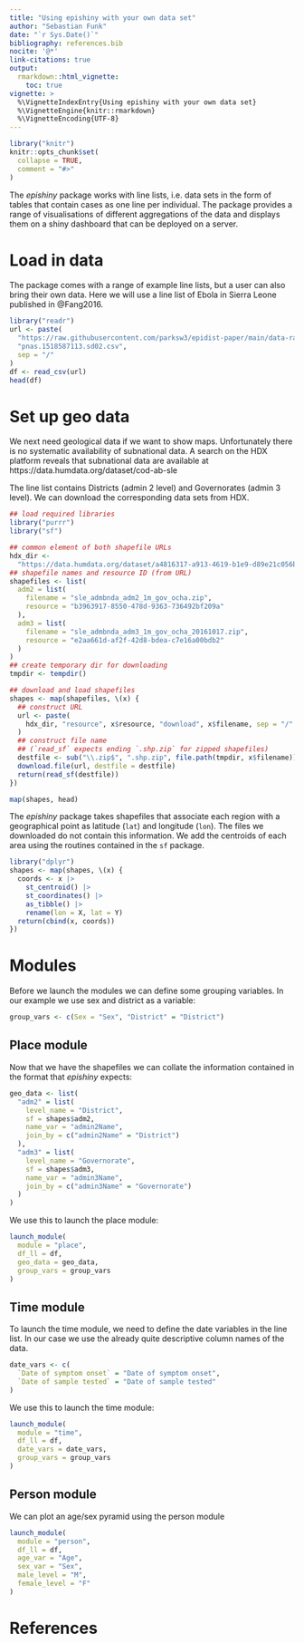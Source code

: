 ```yaml
---
title: "Using epishiny with your own data set"
author: "Sebastian Funk"
date: "`r Sys.Date()`"
bibliography: references.bib
nocite: '@*'
link-citations: true
output:
  rmarkdown::html_vignette:
    toc: true
vignette: >
  %\VignetteIndexEntry{Using epishiny with your own data set}
  %\VignetteEngine{knitr::rmarkdown}
  %\VignetteEncoding{UTF-8}
---
```


```r
library("knitr")
knitr::opts_chunk$set(
  collapse = TRUE,
  comment = "#>"
)
```

The _epishiny_ package works with line lists, i.e. data sets in the form of tables that contain cases as one line per individual.
The package provides a range of visualisations of different aggregations of the data and displays them on a shiny dashboard that can be deployed on a server.

# Load in data

The package comes with a range of example line lists, but a user can also bring their own data.
Here we will use a line list of Ebola in Sierra Leone published in @Fang2016.

```r
library("readr")
url <- paste(
  "https://raw.githubusercontent.com/parksw3/epidist-paper/main/data-raw/",
  "pnas.1518587113.sd02.csv",
  sep = "/"
)
df <- read_csv(url)
head(df)
```

# Set up geo data

We next need geological data if we want to show maps.
Unfortunately there is no systematic availability of subnational data.
A search on the HDX platform reveals that subnational data are available at https://data.humdata.org/dataset/cod-ab-sle

The line list contains Districts (admin 2 level) and Governorates (admin 3 level).
We can download the corresponding data sets from HDX.

```r
## load required libraries
library("purrr")
library("sf")

## common element of both shapefile URLs
hdx_dir <-
  "https://data.humdata.org/dataset/a4816317-a913-4619-b1e9-d89e21c056b4"
## shapefile names and resource ID (from URL)
shapefiles <- list(
  adm2 = list(
    filename = "sle_admbnda_adm2_1m_gov_ocha.zip",
    resource = "b3963917-8550-478d-9363-736492bf209a"
  ),
  adm3 = list(
    filename = "sle_admbnda_adm3_1m_gov_ocha_20161017.zip",
    resource = "e2aa661d-af2f-42d8-bdea-c7e16a00bdb2"
  )
)
## create temporary dir for downloading
tmpdir <- tempdir()

## download and load shapefiles
shapes <- map(shapefiles, \(x) {
  ## construct URL
  url <- paste(
    hdx_dir, "resource", x$resource, "download", x$filename, sep = "/"
  )
  ## construct file name
  ## (`read_sf` expects ending `.shp.zip` for zipped shapefiles)
  destfile <- sub("\\.zip$", ".shp.zip", file.path(tmpdir, x$filename))
  download.file(url, destfile = destfile)
  return(read_sf(destfile))
})

map(shapes, head)
```

The _epishiny_ package takes shapefiles that associate each region with a geographical point as latitude (`lat`)  and longitude (`lon`).
The files we downloaded do not contain this information.
We add the centroids of each area using the routines contained in the `sf` package.

```r
library("dplyr")
shapes <- map(shapes, \(x) {
  coords <- x |>
    st_centroid() |>
    st_coordinates() |>
    as_tibble() |>
    rename(lon = X, lat = Y)
  return(cbind(x, coords))
})
```

# Modules

Before we launch the modules we can define some grouping variables.
In our example we use sex and district as a variable:

```r
group_vars <- c(Sex = "Sex", "District" = "District")
```

## Place module

Now that we have the shapefiles we can collate the information contained in the format that _epishiny_ expects:

```r
geo_data <- list(
  "adm2" = list(
    level_name = "District",
    sf = shapes$adm2,
    name_var = "admin2Name",
    join_by = c("admin2Name" = "District")
  ),
  "adm3" = list(
    level_name = "Governorate",
    sf = shapes$adm3,
    name_var = "admin3Name",
    join_by = c("admin3Name" = "Governorate")
  )
)
```

We use this to launch the place module:

```r
launch_module(
  module = "place",
  df_ll = df,
  geo_data = geo_data,
  group_vars = group_vars
)
```

## Time module

To launch the time module, we need to define the date variables in the line list.
In our case we use the already quite descriptive column names of the data.

```r
date_vars <- c(
  `Date of symptom onset` = "Date of symptom onset",
  `Date of sample tested` = "Date of sample tested"
)
```

We use this to launch the time module:

```r
launch_module(
  module = "time",
  df_ll = df,
  date_vars = date_vars,
  group_vars = group_vars
)
```

## Person module

We can plot an age/sex pyramid using the person module

```r
launch_module(
  module = "person",
  df_ll = df,
  age_var = "Age",
  sex_var = "Sex",
  male_level = "M",
  female_level = "F"
)
```


# References


